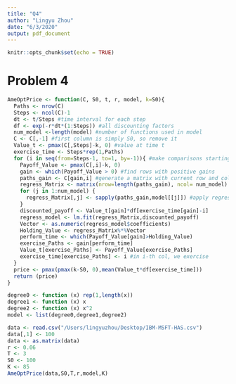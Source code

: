 ```yaml
---
title: "Q4"
author: "Lingyu Zhou"
date: "6/3/2020"
output: pdf_document
---
```


```r
knitr::opts_chunk$set(echo = TRUE)
```

# Problem 4
```r
AmeOptPrice <- function(C, S0, t, r, model, k=S0){
  Paths <- nrow(C)
  Steps <- ncol(C)-1
  dt <- t/Steps #time interval for each step
  df <- exp(-r*dt*(1:Steps)) #all discounting factors
  num_model <-length(model) #number of functions used in model
  C <- C[,-1] #first column is simply S0, so remove it 
  Value_t <- pmax(C[,Steps]-k, 0) #value at time t
  exercise_time <- Steps*rep(1,Paths)
  for (i in seq(from=Steps-1, to=1, by=-1)){ #make comparisons starting from the last two column
    Payoff_Value <- pmax(C[,i]-k, 0) 
    gain <- which(Payoff_Value > 0) #find rows with positive gains
    paths_gain <- C[gain,i] #generate a matrix with current row and column
    regress_Matrix <- matrix(nrow=length(paths_gain), ncol= num_model)
    for (j in 1:num_model) {
      regress_Matrix[,j] <- sapply(paths_gain,model[[j]]) #apply regression on current matrix
    }
    discounted_payoff <- Value_t[gain]*df[exercise_time[gain]-i]
    regress_model <- lm.fit(regress_Matrix,discounted_payoff)
    Vector <- as.numeric(regress_model$coefficients)   
    Holding_Value <- regress_Matrix%*%Vector
    perform_time <- which(Payoff_Value[gain]>Holding_Value)
    exercise_Paths <- gain[perform_time]
    Value_t[exercise_Paths] <- Payoff_Value[exercise_Paths]
    exercise_time[exercise_Paths] <- i #in i-th col, we exercise
  }
  price <- pmax(pmax(k-S0, 0),mean(Value_t*df[exercise_time]))
  return (price)
}

degree0 <- function (x) rep(1,length(x)) 
degree1 <- function (x) x
degree2 <- function (x) x^2
model <- list(degree0,degree1,degree2) 

data <- read.csv("/Users/lingyuzhou/Desktop/IBM-MSFT-HAS.csv")
data[,1] <- 100
data <- as.matrix(data)
r <- 0.06
T <- 3
S0 <- 100
K <- 85
AmeOptPrice(data,S0,T,r,model,K)
```
